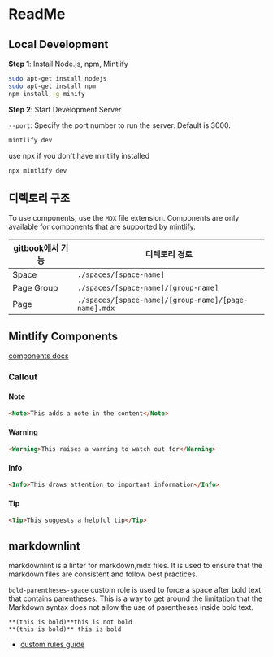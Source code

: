 # ReadMe


## Local Development

**Step 1**: Install Node.js, npm, Mintlify

```bash
sudo apt-get install nodejs
sudo apt-get install npm
npm install -g minify
```

**Step 2**: Start Development Server

`--port`: Specify the port number to run the server. Default is 3000.

```bash
mintlify dev
```

use npx if you don't have mintlify installed

```bash
npx mintlify dev
```


## 디렉토리 구조

To use components, use the `MDX` file extension. Components are only available for components that are supported by mintlify.

| gitbook에서 기능 | 디렉토리 경로                                       |
| ---------------- | --------------------------------------------------- |
| Space            | `./spaces/[space-name]`                             |
| Page Group       | `./spaces/[space-name]/[group-name]`                |
| Page             | `./spaces/[space-name]/[group-name]/[page-name].mdx` |


## Mintlify Components

[components docs](https://mintlify.com/docs/content/components)


### Callout


#### Note

```html
<Note>This adds a note in the content</Note>
```


#### Warning

```html
<Warning>This raises a warning to watch out for</Warning>
```


#### Info

```html
<Info>This draws attention to important information</Info>
```


#### Tip

```html
<Tip>This suggests a helpful tip</Tip>
```


## markdownlint

markdownlint is a linter for markdown,mdx files. It is used to ensure that the markdown files are consistent and follow best practices.

`bold-parentheses-space` custom role is used to force a space after bold text that contains parentheses. This is a way to get around the limitation that the Markdown syntax does not allow the use of parentheses inside bold text.

```text
**(this is bold)**this is not bold
**(this is bold)** this is bold
```

- [custom rules guide](https://github.com/DavidAnson/markdownlint/blob/main/doc/CustomRules.md)
